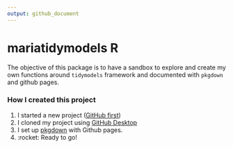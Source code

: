 ```yaml
---
output: github_document
---
```


# mariatidymodels R

The objective of this package is to have a sandbox to explore and create my own functions around `tidymodels` framework and documented with `pkgdown` and github pages.

### How I created this project

1.  I started a new project ([GitHub first](https://happygitwithr.com/new-github-first.html))
2.  I cloned my project using [GitHub Desktop](https://happygitwithr.com/new-github-first.html)
3.  I set up [pkgdown](https://www.youtube.com/watch?v=5C7-fYyjLH0) with Github pages.
4.   :rocket: Ready to go!
